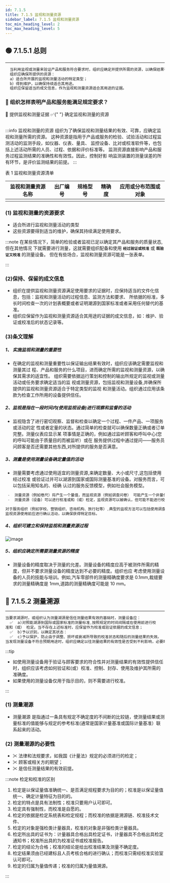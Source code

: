 ```yaml
---
id: 7.1.5
title: 7.1.5 监视和测量资源
sidebar_label: 7.1.5 监视和测量资源
toc_min_heading_level: 2
toc_max_heading_level: 5
---
```




## 🟢 7.1.5.1 总则

---

```jsx title="标准原文"
  当利用监视或测量来验证产品和服务符合要求时，组织应确定并提供所需的资源，以确保结果有效和可靠。
  组织应确保所提供的资源：
  a）适合所开展的监视和测量活动的特定类型；
  b）得到维护，以确保持续适合其用途。
  组织应保留适当的成文信息，作为监视和测量资源适合其用途的证据。

```

<h3>🤔 组织怎样表明产品和服务能满足规定要求？</h3>

<FontSize size="22px">
  💊 <Highlight color="#f502a0">提供监视和测量证据</Highlight> ✅{" "}
  <Highlight color="#d72828">确定监视和测量的资源</Highlight>
</FontSize>

<br />
<br />

:::info 监视和测量的资源
组织为了确保监视和测量结果的有效、可靠，应确定监视和测量所需的资源。
这种资源是指用于产品或服务的检验、试验活动和过程监测活动的监测手段，如仪器、仪表、量具、
监控设备、比对或校准软件等，也包括上述活动所需的人员、过程、依据和评价标准等。
监测资源直接影响产品和服务过程监测结果的准确性和有效性。因此，控制好影
响监测装置的测量误差的所有环节，是评价监测结果的前提。
:::

表 1 监视和测量资源清单

| 监视和测量资源名称 | 出厂编号 | 规格型号 | 精确度 | 应用或分布范围或对象 |
| ------------------ | -------- | -------- | ------ | -------------------- |
|                    |          |          |        |                      |

### (1) 监视和测量的资源要求

- 适合所进行监视和测量活动的类型
- 这些资源要得到适当的维护，确保其持续满足使用要求。

:::note
在某些情况下，简单的检验或者监视已足以确定其产品和服务的质量状态,但在其他情况
下就需要进行测量，这就需要组织配备和使用 **`经过验证或校准`** 或 **`既验证又校准`** 的测量设备。
但在有些场合，监视和测量资源可能是一张表单。

:::

### (2)保持、保留的成文信息

- 组织在提供监视和测量资源满足使用要求的证据时，应保持适当的文件化信息，包括：监视和测量活动的过程信息、监测方法和要求、
  所依据的标准，多长时间检查一次的计划表概要或者证明潮源到国家标准或者采用任何替代的基准。
- 组织应保留作为监视和测量资源适合其用途的证据的成文信息，如：维护、验证或校准后的状态记录等。

### (3)条文理解

##### 1、 实施监视和测量的重要性

- 在确定的监视和测量重要性以保证输出结果有效时，组织应该确定需要监视和测量其过
  程、产品和服务的什么项目，进而确定所需的监视和测量资源，以确保其需求的适宜性。
  组织需要依据运行策划和控制的输出所规定的监视或测量活动或任务要求确定适当的监
  视或测量资源，包括监视和测量设备,并确保所提供的监视和测量资源适合于特定类型的监视
  和测量活动。组织通过应用该条款为检查工作所用的设备提供信任。

##### 2、<Highlight color="#DB1E3C">监视</Highlight>是指在一段时间内(使用监视设备)进行观察和监督的活动

- 监视隐含了进行密切观察、监督和检查以确定一个过程、一件产品、一项服务或活动的定
  性或者定量的状态。通过简单的检查就可以确保数量正确或者订单完整。测量仪表应显示某
  项事情是正确的，例如通过监听顾客和呼叫中心(您的呼叫可能由于质量目的而被监听）或在
  服务提供过程中通过提问——服务员问顾客是否还需要其他东西,对所提供的服务是否满意。

##### 3、<Highlight color="#E3415F">测量</Highlight>是使用测量设备确定量值的活动

- 测量需要考虑通过使用适宜的测量资源,来确定数量、大小或尺寸,这包括使用经过校准
  或验证过并可以湖源到国家或国际测量基准的设备。对服务而言，可以包括采用知名的、经确
  认过的服务反馈模型，例如社会服务模型。

```js title=" ❗ 监视和测量资源是有区别的"
 -  测量资源（例如卷尺）将产生一个量值，而监视资源（例如调查问卷） 可能产生一个非量化的结果。
 -  测量资源（设备）可以进行校准或和（或）检定，监视资源可以被确认，但可能不能进行校准。

对于服务组织（例如学校、营销组织、咨询机构、旅行社等）,典型的监视方法可以包括使用调查问卷、检查表、电话或网络调查等监视设备。在
监视资源使用前应进行确认活动，以确保获得特定目标。
```

##### 4、组织可建立和保持监视和测量资源<Highlight color="#AD1E39">过程</Highlight>

![image](/images/7.1.5.1监视和测量资源过程.png)

##### 5、组织应确定所需要测量资源的<Highlight color="LightCoral">精度</Highlight>

- 测量设备的精度取决于测量的允差。测量设备的精度应高于被测件所需的精度，但并不要求测量设备的精度达到不必要的精度。组织也应
  考虑使用测量设备的人员的技能与培训。例如,汽车零部件的测量精确度要求是 0.1mm,裁缝要求的测量精确度是 1mm,道路的测量精确度可能是 10 mm。

## 🔴 7.1.5.2 测量溯源

---

```js title="标准条文"
当要求湖源时，或组织认为测量湖源是信任测量结果有效的基础时，测量设备应：
  ✅  a)对照能湖源到国际或国家标准的测量标准,按照规定的时间间隔或在使用前进行校
准和（或） 检定。当不存在上述标准时，应保留作为校准或验证依据的成文信息；
  ✅  b)予以识别，以确定其状态：
  ✅  c)予以保护，防止由于调整、损坏或衰减所导致的校准状态和随后的测量结果的失效。
当发现测量设备不符合预期用途时，组织应确定以往测量结果的有效性是否受到不利影响，必要时应采取适当的措施。
```

:::tip

- 如使用测量设备用于验证与顾客要求的符合性并对测量结果的有效性提供信任时，组织应该考虑如何验证和(或）校准、控制、封存、使用及维护其所需的准确度。
- 如果使用的测量设备仅用于指示目的，则不需要进行校准。

:::

### (1) 测量潮源

- <Highlight color="#f57e00">测量潮源</Highlight>
  是指通过一条具有规定不确定度的不间断的比较链，使测量结果或测量标准的值能够与规定的参考标准(通常是国家计量基准或国际计量基准）联系起来的活动。

### (2) 测量潮源的必要性

- ✂ 法律和法规要求，如我国《计量法》规定的必须进行的检定；
- ✂ 顾客或相关方的期望；
- ✂ 是信任测量结果的有效前提。

:::note <FontSize size="20px">检定和校准的区别</FontSize>

1. 检定是以保证量值准确统一、是否满足规程要求为目的的；校准是以保证量值统一、确定计量特征为目的的。
2. 检定的特点是具有法制性；校准只要用户认可即可。
3. 检定具有强制性，而校准是自愿的。
4. 检定的依据是检定系统表和检定规程；而校准的依据是溯源链、校准技术文件、
5. 检定的对象是强检类计量器具，校准的对象是非强检类计量器具。
6. 检定所出具的证书为：计量器具合格出具检定证书，计量器具不合格出具检定通知书；校准所出具的为校准证书或校准报告。
7. 检定的结论为合格；校准的结论是给出校准结果及测量不确定度。
8. 检定结果须由已经建标且人员考核合格的进行确认；而校准只需经校准实验室认可即可。
9. 检定的归属为量值传递；校准的归属为量值溯源。

:::
